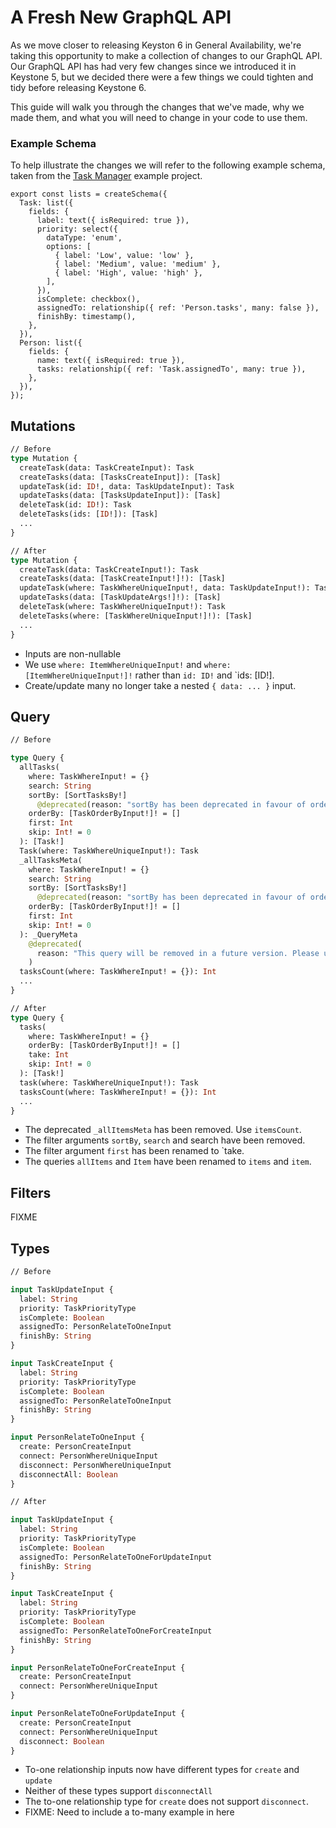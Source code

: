 
# A Fresh New GraphQL API

As we move closer to releasing Keyston 6 in General Availability, we're taking this opportunity to make a collection of changes to our GraphQL API.
Our GraphQL API has had very few changes since we introduced it in Keystone 5, but we decided there were a few things we could tighten and tidy before releasing Keystone 6.

This guide will walk you through the changes that we've made, why we made them, and what you will need to change in your code to use them.

### Example Schema

To help illustrate the changes we will refer to the following example schema, taken from the [Task Manager](https://github.com/keystonejs/keystone/tree/master/examples/task-manager) example project.

```
export const lists = createSchema({
  Task: list({
    fields: {
      label: text({ isRequired: true }),
      priority: select({
        dataType: 'enum',
        options: [
          { label: 'Low', value: 'low' },
          { label: 'Medium', value: 'medium' },
          { label: 'High', value: 'high' },
        ],
      }),
      isComplete: checkbox(),
      assignedTo: relationship({ ref: 'Person.tasks', many: false }),
      finishBy: timestamp(),
    },
  }),
  Person: list({
    fields: {
      name: text({ isRequired: true }),
      tasks: relationship({ ref: 'Task.assignedTo', many: true }),
    },
  }),
});
```

## Mutations

```graphql
// Before
type Mutation {
  createTask(data: TaskCreateInput): Task
  createTasks(data: [TasksCreateInput]): [Task]
  updateTask(id: ID!, data: TaskUpdateInput): Task
  updateTasks(data: [TasksUpdateInput]): [Task]
  deleteTask(id: ID!): Task
  deleteTasks(ids: [ID!]): [Task]
  ...
}

// After
type Mutation {
  createTask(data: TaskCreateInput!): Task
  createTasks(data: [TaskCreateInput!]!): [Task]
  updateTask(where: TaskWhereUniqueInput!, data: TaskUpdateInput!): Task
  updateTasks(data: [TaskUpdateArgs!]!): [Task]
  deleteTask(where: TaskWhereUniqueInput!): Task
  deleteTasks(where: [TaskWhereUniqueInput!]!): [Task]
  ...
}
```

- Inputs are non-nullable
- We use `where: ItemWhereUniqueInput!` and `where: [ItemWhereUniqueInput!]!` rather than `id: ID!` and `ids: [ID!].
- Create/update many no longer take a nested `{ data: ... }` input.

## Query

```graphql
// Before

type Query {
  allTasks(
    where: TaskWhereInput! = {}
    search: String
    sortBy: [SortTasksBy!]
      @deprecated(reason: "sortBy has been deprecated in favour of orderBy")
    orderBy: [TaskOrderByInput!]! = []
    first: Int
    skip: Int! = 0
  ): [Task!]
  Task(where: TaskWhereUniqueInput!): Task
  _allTasksMeta(
    where: TaskWhereInput! = {}
    search: String
    sortBy: [SortTasksBy!]
      @deprecated(reason: "sortBy has been deprecated in favour of orderBy")
    orderBy: [TaskOrderByInput!]! = []
    first: Int
    skip: Int! = 0
  ): _QueryMeta
    @deprecated(
      reason: "This query will be removed in a future version. Please use tasksCount instead."
    )
  tasksCount(where: TaskWhereInput! = {}): Int
  ...
}

// After
type Query {
  tasks(
    where: TaskWhereInput! = {}
    orderBy: [TaskOrderByInput!]! = []
    take: Int
    skip: Int! = 0
  ): [Task!]
  task(where: TaskWhereUniqueInput!): Task
  tasksCount(where: TaskWhereInput! = {}): Int
  ...
}
```

- The deprecated `_allItemsMeta` has been removed. Use `itemsCount`.
- The filter arguments `sortBy`, `search` and search have been removed.
- The filter argument `first` has been renamed to `take.
- The queries `allItems` and `Item` have been renamed to `items` and `item`.

## Filters

FIXME

## Types

```graphql
// Before

input TaskUpdateInput {
  label: String
  priority: TaskPriorityType
  isComplete: Boolean
  assignedTo: PersonRelateToOneInput
  finishBy: String
}

input TaskCreateInput {
  label: String
  priority: TaskPriorityType
  isComplete: Boolean
  assignedTo: PersonRelateToOneInput
  finishBy: String
}

input PersonRelateToOneInput {
  create: PersonCreateInput
  connect: PersonWhereUniqueInput
  disconnect: PersonWhereUniqueInput
  disconnectAll: Boolean
}

// After

input TaskUpdateInput {
  label: String
  priority: TaskPriorityType
  isComplete: Boolean
  assignedTo: PersonRelateToOneForUpdateInput
  finishBy: String
}

input TaskCreateInput {
  label: String
  priority: TaskPriorityType
  isComplete: Boolean
  assignedTo: PersonRelateToOneForCreateInput
  finishBy: String
}

input PersonRelateToOneForCreateInput {
  create: PersonCreateInput
  connect: PersonWhereUniqueInput
}

input PersonRelateToOneForUpdateInput {
  create: PersonCreateInput
  connect: PersonWhereUniqueInput
  disconnect: Boolean
}
```

 - To-one relationship inputs now have different types for `create` and `update`
 - Neither of these types support `disconnectAll`
 - The to-one relationship type for `create` does not support `disconnect`.
 - FIXME: Need to include a to-many example in here

